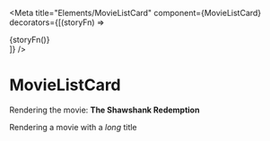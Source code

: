 
<Meta title="Elements/MovieListCard" 
      component={MovieListCard}
      decorators={[(storyFn) => <div className="row row-cols-1 row-cols-sm-2 row-cols-md-3">{storyFn()}</div>]}
/>

# MovieListCard

Rendering the movie: **The Shawshank Redemption**

<Preview>
    <Story name="Normal movie">
        <MovieListCard movie={movies[0]} />
    </Story>
</Preview>

Rendering a movie with a _long_ title

<Story name="Long title">
    <MovieListCard movie={{
        "id": 637985,
        "backdrop_path": "/te5RvCPgqwsMHJmTBx9VhtbOrSV.jpg",
        "title": "Night Of The Day Of The Dawn Of The Son Of The Bride Of The Return Of The Revenge Of The Terror Of The Attack Of The Evil, Mutant, Hellbound, Flesh-Eating, Crawling, Alien, Zombified, Subhumanoid Living Dead — Part 5",
        "overview": "A spoof written by James Riffel."
    }} />
</Story>
